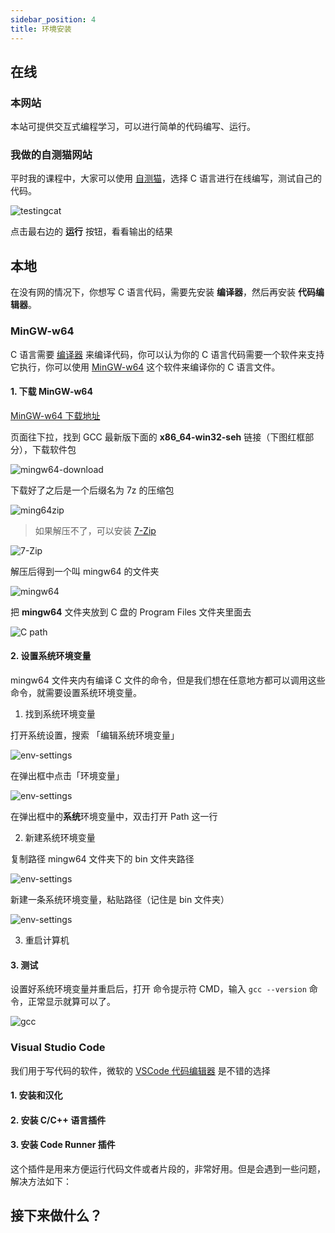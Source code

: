 ```yaml
---
sidebar_position: 4
title: 环境安装
---
```


## 在线

### 本网站

本站可提供交互式编程学习，可以进行简单的代码编写、运行。

### 我做的自测猫网站

平时我的课程中，大家可以使用 [自测猫](https://code.hyyz.izhai.net)，选择 C 语言进行在线编写，测试自己的代码。

![testingcat](./img/testingcat.png)

点击最右边的 **运行** 按钮，看看输出的结果

<BVideo src="BV1bd4y1Q7LU" />

## 本地

在没有网的情况下，你想写 C 语言代码，需要先安装 **编译器**，然后再安装 **代码编辑器**。

### MinGW-w64

C 语言需要 [编译器](https://baike.baidu.com/item/%E7%BC%96%E8%AF%91%E5%99%A8) 来编译代码，你可以认为你的 C 语言代码需要一个软件来支持它执行，你可以使用 [MinGW-w64](https://www.mingw-w64.org/) 这个软件来编译你的 C 语言文件。

<BVideo src="BV1Ft4y1t7jh" />

#### 1. 下载 MinGW-w64

[MinGW-w64 下载地址](https://sourceforge.net/projects/mingw-w64/files/mingw-w64/mingw-w64-release/)

页面往下拉，找到 GCC 最新版下面的 **x86_64-win32-seh** 链接（下图红框部分），下载软件包

![mingw64-download](./img/mingw64-download.png)

下载好了之后是一个后缀名为 7z 的压缩包

![ming64zip](./img/mingw64-7z.png)

> 如果解压不了，可以安装 [7-Zip](https://www.7-zip.org/)

![7-Zip](./img/7-zip.jpeg)

解压后得到一个叫 mingw64 的文件夹

![mingw64](./img/mingw64.png)

把 **mingw64** 文件夹放到 C 盘的 Program Files 文件夹里面去

![C path](./img/path.png)

#### 2. 设置系统环境变量

mingw64 文件夹内有编译 C 文件的命令，但是我们想在任意地方都可以调用这些命令，就需要设置系统环境变量。

1. 找到系统环境变量

打开系统设置，搜索 「编辑系统环境变量」

![env-settings](./img/env-settings1.png)

在弹出框中点击「环境变量」

![env-settings](./img/env-settings2.png)

在弹出框中的**系统**环境变量中，双击打开 Path 这一行

2. 新建系统环境变量

复制路径 mingw64 文件夹下的 bin 文件夹路径

![env-settings](./img/env-settings5.png)

新建一条系统环境变量，粘贴路径（记住是 bin 文件夹）

![env-settings](./img/env-settings4.png)

3. 重启计算机

#### 3. 测试

设置好系统环境变量并重启后，打开 命令提示符 CMD，输入 `gcc --version` 命令，正常显示就算可以了。

![gcc](./img/gcc.png)

### Visual Studio Code

我们用于写代码的软件，微软的 [VSCode 代码编辑器](https://code.visualstudio.com) 是不错的选择

<BVideo src="BV19Y4y177Ho" />

#### 1. 安装和汉化

#### 2. 安装 C/C++ 语言插件

#### 3. 安装 Code Runner 插件

这个插件是用来方便运行代码文件或者片段的，非常好用。但是会遇到一些问题，解决方法如下：

<BVideo src="BV1ga411D7Dn" />

## 接下来做什么？
